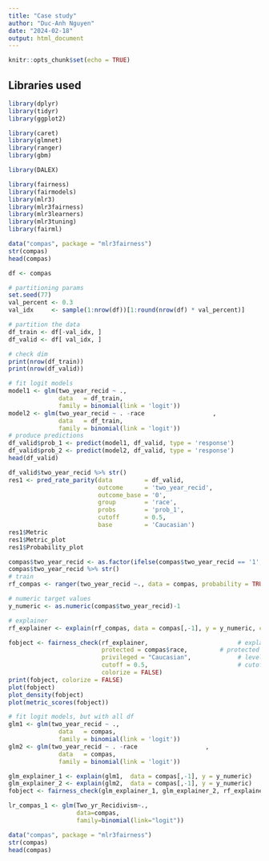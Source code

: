 ```yaml
---
title: "Case study"
author: "Duc-Anh Nguyen"
date: "2024-02-18"
output: html_document
---
```


```r
knitr::opts_chunk$set(echo = TRUE)
```

## Libraries used
```r
library(dplyr)
library(tidyr)
library(ggplot2)

library(caret)
library(glmnet)
library(ranger)
library(gbm)

library(DALEX)

library(fairness)
library(fairmodels)
library(mlr3)
library(mlr3fairness)
library(mlr3learners)
library(mlr3tuning)
library(fairml)
```

```r
data("compas", package = "mlr3fairness")
str(compas)
head(compas)

```

```r
df <- compas

# partitioning params
set.seed(77)
val_percent <- 0.3
val_idx     <- sample(1:nrow(df))[1:round(nrow(df) * val_percent)]

# partition the data
df_train <- df[-val_idx, ]
df_valid <- df[ val_idx, ]

# check dim
print(nrow(df_train))
print(nrow(df_valid))

# fit logit models
model1 <- glm(two_year_recid ~ .,            
              data   = df_train, 
              family = binomial(link = 'logit'))
model2 <- glm(two_year_recid ~ . -race                   , 
              data   = df_train, 
              family = binomial(link = 'logit'))
# produce predictions
df_valid$prob_1 <- predict(model1, df_valid, type = 'response')
df_valid$prob_2 <- predict(model2, df_valid, type = 'response')
head(df_valid)

df_valid$two_year_recid %>% str()
res1 <- pred_rate_parity(data         = df_valid, 
                         outcome      = 'two_year_recid', 
                         outcome_base = '0', 
                         group        = 'race',
                         probs        = 'prob_1', 
                         cutoff       = 0.5, 
                         base         = 'Caucasian')
res1$Metric
res1$Metric_plot
res1$Probability_plot
```
```r
compas$two_year_recid <- as.factor(ifelse(compas$two_year_recid == '1', '0', '1'))
compas$two_year_recid %>% str()
# train
rf_compas <- ranger(two_year_recid ~., data = compas, probability = TRUE)

# numeric target values
y_numeric <- as.numeric(compas$two_year_recid)-1

# explainer
rf_explainer <- explain(rf_compas, data = compas[,-1], y = y_numeric, colorize = FALSE)

fobject <- fairness_check(rf_explainer,                         # explainer
                          protected = compas$race,         # protected variable as factor
                          privileged = "Caucasian",             # level in protected variable, potentially more privileged
                          cutoff = 0.5,                         # cutoff - optional, default = 0.5
                          colorize = FALSE)  
print(fobject, colorize = FALSE)
plot(fobject)
plot_density(fobject)
plot(metric_scores(fobject))

# fit logit models, but with all df
glm1 <- glm(two_year_recid ~ .,            
              data   = compas, 
              family = binomial(link = 'logit'))
glm2 <- glm(two_year_recid ~ . -race                   , 
              data   = compas, 
              family = binomial(link = 'logit'))

glm_explainer_1 <- explain(glm1,  data = compas[,-1], y = y_numeric)
glm_explainer_2 <- explain(glm2,  data = compas[,-1], y = y_numeric)
fobject <- fairness_check(glm_explainer_1, glm_explainer_2, rf_explainer, protected = compas$race, privileged = "Caucasian", verbose = FALSE) 

lr_compas_1 <- glm(Two_yr_Recidivism~.,
                   data=compas,
                   family=binomial(link="logit"))

```


```r
data("compas", package = "mlr3fairness")
str(compas)
head(compas)
```